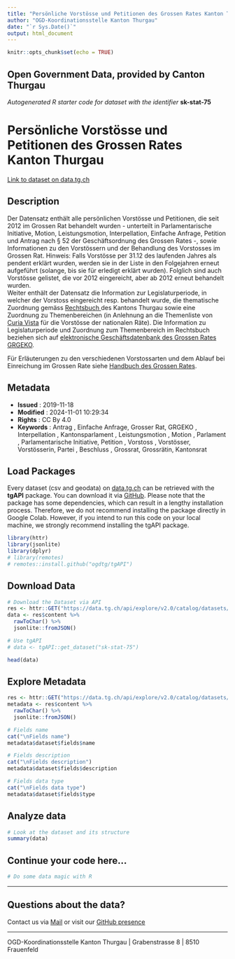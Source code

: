 ```yaml
---
title: "Persönliche Vorstösse und Petitionen des Grossen Rates Kanton Thurgau"
author: "OGD-Koordinationsstelle Kanton Thurgau"
date: "`r Sys.Date()`"
output: html_document
---
```


```r
knitr::opts_chunk$set(echo = TRUE)
```

## Open Government Data, provided by **Canton Thurgau**
*Autogenerated R starter code for dataset with the identifier* **sk-stat-75**


# **Persönliche Vorstösse und Petitionen des Grossen Rates Kanton Thurgau**

[Link to dataset on data.tg.ch](https://data.tg.ch/explore/dataset/sk-stat-75/information/)

## Description

<p>Der Datensatz enthält alle persönlichen Vorstösse und Petitionen, die seit 2012 im Grossen Rat behandelt wurden - unterteilt in Parlamentarische Initiative, Motion, Leistungsmotion, Interpellation, Einfache Anfrage, Petition und Antrag nach § 52 der Geschäftsordnung des Grossen Rates -, sowie Informationen zu den Vorstössern und der Behandlung des Vorstosses im Grossen Rat. Hinweis: Falls Vorstösse per 31.12 des laufenden Jahres als pendent erklärt wurden, werden sie in der Liste in den Folgejahren erneut aufgeführt (solange, bis sie für erledigt erklärt wurden). Folglich sind auch Vorstösse gelistet, die vor 2012 eingereicht, aber ab 2012 erneut behandelt wurden. <br>Weiter enthält der Datensatz die Information zur Legislaturperiode, in welcher der Vorstoss eingereicht resp. behandelt wurde, die thematische Zuordnung gemäss <a href='https://www.rechtsbuch.tg.ch/app/de/systematic/texts_of_law' target='_blank'>Rechtsbuch </a>des Kantons Thurgau sowie eine Zuordnung zu Themenbereichen (in Anlehnung an die Themenliste von <a href='https://www.parlament.ch/de/ratsbetrieb/curia-vista' target='_blank'>Curia Vista</a> für die Vorstösse der nationalen Räte). Die Information zu Legislaturperiode und Zuordnung zum Themenbereich im Rechtsbuch beziehen sich auf <a href='https://grgeko.tg.ch/' target='_blank'>elektronische Geschäftsdatenbank des Grossen Rates GRGEKO</a>.</p><p>Für Erläuterungen zu den verschiedenen Vorstossarten und dem Ablauf bei Einreichung im Grossen Rate siehe <a href='https://parlament.tg.ch/geschaefte/handbuch-grosser-rat.html/12314' target='_blank'>Handbuch des Grossen Rates</a>.</p>

## Metadata

- **Issued**                   : 2019-11-18
- **Modified**                 : 2024-11-01 10:29:34
- **Rights**                   : CC By 4.0
- **Keywords**                 : Antrag , Einfache Anfrage, Grosser Rat, GRGEKO , Interpellation , Kantonsparlament , Leistungsmotion , Motion , Parlament , Parlamentarische Initiative, Petition , Vorstoss , Vorstösser, Vorstösserin, Partei , Beschluss , Grossrat, Grossrätin, Kantonsrat

## Load Packages

Every dataset (csv and geodata) on [data.tg.ch](https://data.tg.ch/pages/start/) can be retrieved with the **tgAPI** package. You can download it via [GitHub](https://github.com/ogdtg/tgAPI). Please note that the package has some dependencies, which can result in a lengthy installation process. Therefore, we do not recommend installing the package directly in Google Colab. However, if you intend to run this code on your local machine, we strongly recommend installing the tgAPI package.

```r
library(httr)
library(jsonlite)
library(dplyr)
# library(remotes)
# remotes::install.github("ogdtg/tgAPI")

```


## Download Data


```r
# Download the Dataset via API
res <- httr::GET("https://data.tg.ch/api/explore/v2.0/catalog/datasets/sk-stat-75/exports/json")
data <- res$content %>%
  rawToChar() %>%
  jsonlite::fromJSON()

# Use tgAPI
# data <- tgAPI::get_dataset("sk-stat-75")

head(data)

```


## Explore Metadata

```r

res <- httr::GET("https://data.tg.ch/api/explore/v2.0/catalog/datasets/sk-stat-75")
metadata <- res$content %>%
  rawToChar() %>%
  jsonlite::fromJSON()

# Fields name
cat("\nFields name")
metadata$dataset$fields$name

# Fields description
cat("\nFields description")
metadata$dataset$fields$description

# Fields data type
cat("\nFields data type")
metadata$dataset$fields$type

```


## Analyze data

```r

# Look at the dataset and its structure
summary(data)

```


## Continue your code here...


```r
# Do some data magic with R
```

------------------------------------------------------------------------

## Questions about the data?

Contact us via [Mail](mailto:ogd@tg.ch) or visit our [GitHub presence](https://github.com/ogdtg)


------------------------------------------------------------------------

OGD-Koordinationsstelle Kanton Thurgau | Grabenstrasse 8 | 8510 Frauenfeld
